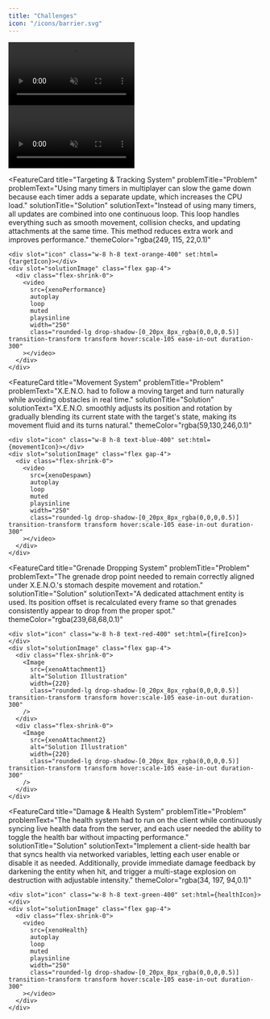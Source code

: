 ```yaml
---
title: "Challenges"
icon: "/icons/barrier.svg"
---
```









<div class="mb-20">
  <FeatureCard
    title="Summoning System"
    problemTitle="Problem"
    problemText="The summoning core was misaligned in third-person views, breaking visual consistency, and the first-person view needed improvement."
    solutionTitle="Solution"
    solutionText="Adjusted the attachment points on the player model by fine-tuning position, rotation, and scale. This ensures the core appears naturally in the character’s hand in both first- and third-person views."
    themeColor="rgba(168,85,247,0.1)"
  >
    <div slot="icon" class="w-8 h-8 text-purple-400" set:html={spawnIcon}></div>
    <div slot="solutionImage" class="flex gap-4">
      <div class="flex-shrink-0">
        <video
          src={xenoViewModel}
          autoplay
          loop
          muted
          playsinline
          width="250"
          class="rounded-lg drop-shadow-[0_20px_8px_rgba(0,0,0,0.5)] transition-transform transform hover:scale-105 ease-in-out duration-300"
        ></video>
      </div>
      <div class="flex-shrink-0">
        <video
          src={xenoSpawn2}
          autoplay
          loop
          muted
          playsinline
          width="250"
          class="rounded-lg drop-shadow-[0_20px_8px_rgba(0,0,0,0.5)] transition-transform transform hover:scale-105 ease-in-out duration-300"
        ></video>
      </div>
    </div>
  </FeatureCard>

  <FeatureCard
    title="Targeting & Tracking System"
    problemTitle="Problem"
    problemText="Using many timers in multiplayer can slow the game down because each timer adds a separate update, which increases the CPU load."
    solutionTitle="Solution"
    solutionText="Instead of using many timers, all updates are combined into one continuous loop. This loop handles everything such as smooth movement, collision checks, and updating attachments at the same time. This method reduces extra work and improves performance."
    themeColor="rgba(249, 115, 22,0.1)"
  >
    <div slot="icon" class="w-8 h-8 text-orange-400" set:html={targetIcon}></div>
    <div slot="solutionImage" class="flex gap-4">
      <div class="flex-shrink-0">
        <video
          src={xenoPerformance}
          autoplay
          loop
          muted
          playsinline
          width="250"
          class="rounded-lg drop-shadow-[0_20px_8px_rgba(0,0,0,0.5)] transition-transform transform hover:scale-105 ease-in-out duration-300"
        ></video>
      </div>
    </div>
  </FeatureCard>

  <FeatureCard
    title="Movement System"
    problemTitle="Problem"
    problemText="X.E.N.O. had to follow a moving target and turn naturally while avoiding obstacles in real time."
    solutionTitle="Solution"
    solutionText="X.E.N.O. smoothly adjusts its position and rotation by gradually blending its current state with the target's state, making its movement fluid and its turns natural."
    themeColor="rgba(59,130,246,0.1)"
  >
    <div slot="icon" class="w-8 h-8 text-blue-400" set:html={movementIcon}></div>
    <div slot="solutionImage" class="flex gap-4">
      <div class="flex-shrink-0">
        <video
          src={xenoDespawn}
          autoplay
          loop
          muted
          playsinline
          width="250"
          class="rounded-lg drop-shadow-[0_20px_8px_rgba(0,0,0,0.5)] transition-transform transform hover:scale-105 ease-in-out duration-300"
        ></video>
      </div>
    </div>
  </FeatureCard>

  <FeatureCard
    title="Grenade Dropping System"
    problemTitle="Problem"
    problemText="The grenade drop point needed to remain correctly aligned under X.E.N.O.'s stomach despite movement and rotation."
    solutionTitle="Solution"
    solutionText="A dedicated attachment entity is used. Its position offset is recalculated every frame so that grenades consistently appear to drop from the proper spot."
    themeColor="rgba(239,68,68,0.1)"
  >
    <div slot="icon" class="w-8 h-8 text-red-400" set:html={fireIcon}></div>
    <div slot="solutionImage" class="flex gap-4">
      <div class="flex-shrink-0">
        <Image
          src={xenoAttachment1}
          alt="Solution Illustration"
          width={220}
          class="rounded-lg drop-shadow-[0_20px_8px_rgba(0,0,0,0.5)] transition-transform transform hover:scale-105 ease-in-out duration-300"
        />
      </div>
      <div class="flex-shrink-0">
        <Image
          src={xenoAttachment2}
          alt="Solution Illustration"
          width={220}
          class="rounded-lg drop-shadow-[0_20px_8px_rgba(0,0,0,0.5)] transition-transform transform hover:scale-105 ease-in-out duration-300"
        />
      </div>
    </div>
  </FeatureCard>

  <FeatureCard
    title="Damage & Health System"
    problemTitle="Problem"
    problemText="The health system had to run on the client while continuously syncing live health data from the server, and each user needed the ability to toggle the health bar without impacting performance."
    solutionTitle="Solution"
    solutionText="Implement a client-side health bar that syncs health via networked variables, letting each user enable or disable it as needed. Additionally, provide immediate damage feedback by darkening the entity when hit, and trigger a multi-stage explosion on destruction with adjustable intensity."
    themeColor="rgba(34, 197, 94,0.1)"
  >
    <div slot="icon" class="w-8 h-8 text-green-400" set:html={healthIcon}></div>
    <div slot="solutionImage" class="flex gap-4">
      <div class="flex-shrink-0">
        <video
          src={xenoHealth}
          autoplay
          loop
          muted
          playsinline
          width="250"
          class="rounded-lg drop-shadow-[0_20px_8px_rgba(0,0,0,0.5)] transition-transform transform hover:scale-105 ease-in-out duration-300"
        ></video>
      </div>
    </div>
  </FeatureCard>
</div>
